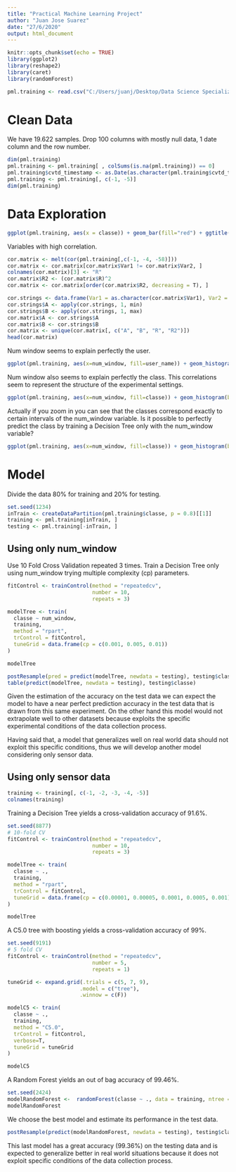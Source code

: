 ```yaml
---
title: "Practical Machine Learning Project"
author: "Juan Jose Suarez"
date: "27/6/2020"
output: html_document
---
```


```r
knitr::opts_chunk$set(echo = TRUE)
library(ggplot2)
library(reshape2)
library(caret)
library(randomForest)
```

```r
pml.training <- read.csv("C:/Users/juanj/Desktop/Data Science Specialization/Practical Machine Learning/Project/pml-training.csv", stringsAsFactors=TRUE, na.strings=c("", "NA","#DIV/0!"))
```

# Clean Data

We have 19.622 samples. Drop 100 columns with mostly null data, 1 date column and the row number.

```r
dim(pml.training)
pml.training <- pml.training[ , colSums(is.na(pml.training)) == 0]
pml.training$cvtd_timestamp <- as.Date(as.character(pml.training$cvtd_timestamp), format = "%d/%m/%Y %H:%M")
pml.training <- pml.training[, c(-1, -5)]
dim(pml.training)
```

# Data Exploration

```r
ggplot(pml.training, aes(x = classe)) + geom_bar(fill="red") + ggtitle("Class Proportions")
```

Variables with high correlation.

```r
cor.matrix <- melt(cor(pml.training[,c(-1, -4, -58)]))
cor.matrix <- cor.matrix[cor.matrix$Var1 != cor.matrix$Var2, ]
colnames(cor.matrix)[3] <- "R"
cor.matrix$R2 <- (cor.matrix$R)^2
cor.matrix <- cor.matrix[order(cor.matrix$R2, decreasing = T), ]

cor.strings <- data.frame(Var1 = as.character(cor.matrix$Var1), Var2 = as.character(cor.matrix$Var2))
cor.strings$A <- apply(cor.strings, 1, min)
cor.strings$B <- apply(cor.strings, 1, max)
cor.matrix$A <- cor.strings$A
cor.matrix$B <- cor.strings$B
cor.matrix <- unique(cor.matrix[, c("A", "B", "R", "R2")])
head(cor.matrix)
```

Num window seems to explain perfectly the user.

```r
ggplot(pml.training, aes(x=num_window, fill=user_name)) + geom_histogram(binwidth = 1) + ggtitle("Num window per user")
```

Num window also seems to explain perfectly the class. This correlations seem to represent the structure of the experimental settings. 

```r
ggplot(pml.training, aes(x=num_window, fill=classe)) + geom_histogram(binwidth = 1) + ggtitle("Num window per class")
```

Actually if you zoom in you can see that the classes correspond exactly to certain intervals of the num_window variable. Is it possible to perfectly predict the class by training a Decision Tree only with the num_window variable?

```r
ggplot(pml.training, aes(x=num_window, fill=classe)) + geom_histogram(binwidth = 1) + ggtitle("Num window per class") + xlim(400, 450)
```

# Model

Divide the data 80% for training and 20% for testing.

```r
set.seed(1234)
inTrain <- createDataPartition(pml.training$classe, p = 0.8)[[1]]
training <- pml.training[inTrain, ]
testing <- pml.training[-inTrain, ]
```

## Using only num_window

Use 10 Fold Cross Validation repeated 3 times. Train a Decision Tree only using num_window trying multiple complexity (cp) parameters.

```r
fitControl <- trainControl(method = "repeatedcv",
                           number = 10,
                           repeats = 3)

modelTree <- train(
  classe ~ num_window,
  training,
  method = "rpart",
  trControl = fitControl,
  tuneGrid = data.frame(cp = c(0.001, 0.005, 0.01))
) 
```


```r
modelTree
```

```r
postResample(pred = predict(modelTree, newdata = testing), testing$classe)
table(predict(modelTree, newdata = testing), testing$classe)
```


Given the estimation of the accuracy on the test data we can expect the model to have a near perfect prediction accuracy in the test data that is drawn from this same experiment. On the other hand this model would not extrapolate well to other datasets because exploits the specific experimental conditions of the data collection process.

Having said that, a model that generalizes well on real world data should not exploit this specific conditions, thus we will develop another model considering only sensor data.

## Using only sensor data

```r
training <- training[, c(-1, -2, -3, -4, -5)]
colnames(training)
```

Training a Decision Tree yields a cross-validation accuracy of 91.6%.

```r
set.seed(8877)
# 10-fold CV
fitControl <- trainControl(method = "repeatedcv",
                           number = 10,
                           repeats = 3)

modelTree <- train(
  classe ~ .,
  training,
  method = "rpart",
  trControl = fitControl,
  tuneGrid = data.frame(cp = c(0.00001, 0.00005, 0.0001, 0.0005, 0.001))
)

modelTree
```

A C5.0 tree with boosting yields a cross-validation accuracy of 99%.

```r
set.seed(9191)
# 5 fold CV
fitControl <- trainControl(method = "repeatedcv",
                           number = 5,
                           repeats = 1) 

tuneGrid <- expand.grid(.trials = c(5, 7, 9),
                       .model = c("tree"),
                       .winnow = c(F))

modelC5 <- train(
  classe ~ .,
  training,
  method = "C5.0",
  trControl = fitControl,
  verbose=T,
  tuneGrid = tuneGrid
)

modelC5
```

A Random Forest yields an out of bag accuracy of 99.46%.

```r
set.seed(2424)
modelRandomForest <-  randomForest(classe ~ ., data = training, ntree = 100)
modelRandomForest
```


We choose the best model and estimate its performance in the test data.

```r
postResample(predict(modelRandomForest, newdata = testing), testing$classe)
```

This last model has a great accuracy (99.36%) on the testing data and is expected to generalize better in real world situations because it does not exploit specific conditions of the data collection process.
